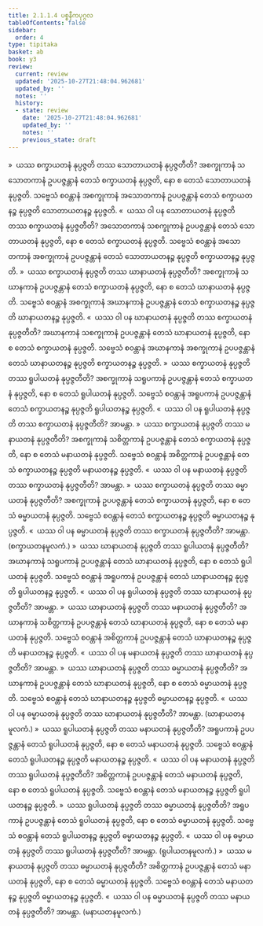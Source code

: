 ```yaml
---
title: 2.1.1.4 ပစ္စနီကပုဂ္ဂလ
tableOfContents: false
sidebar:
  order: 4
type: tipitaka
basket: ab
book: y3
review:
  current: review
  updated: '2025-10-27T21:48:04.962681'
  updated_by: ''
  notes: ''
  history:
  - state: review
    date: '2025-10-27T21:48:04.962681'
    updated_by: ''
    notes: ''
    previous_state: draft
---
```



<ReviewStatus review={frontmatter.review} showDetails={true} />

<HypothesisAnnotation frontmatter={frontmatter} />

<DynamicBreadcrumb />

<Division number="28" book="y3" e="ch" v="33" p="86">

<Paragraph number="410" book="y3">
»  ယဿ စက္ခာယတနံ နုပ္ပဇ္ဇတိ တဿ သောတာယတနံ နုပ္ပဇ္ဇတီတိ?
</Paragraph>

<Paragraph number="411" book="y3">
အစက္ခုကာနံ သသောတကာနံ ဥပပဇ္ဇန္တာနံ တေသံ စက္ခာယတနံ နုပ္ပဇ္ဇတိ, နော စ တေသံ သောတာယတနံ နုပ္ပဇ္ဇတိ. သဗ္ဗေသံ စဝန္တာနံ အစက္ခုကာနံ အသောတကာနံ ဥပပဇ္ဇန္တာနံ တေသံ စက္ခာယတနဉ္စ နုပ္ပဇ္ဇတိ သောတာယတနဉ္စ နုပ္ပဇ္ဇတိ.
</Paragraph>

<Paragraph number="412" book="y3">
«  ယဿ ဝါ ပန သောတာယတနံ နုပ္ပဇ္ဇတိ တဿ စက္ခာယတနံ နုပ္ပဇ္ဇတီတိ?
</Paragraph>

<Paragraph number="413" book="y3">
အသောတကာနံ သစက္ခုကာနံ ဥပပဇ္ဇန္တာနံ တေသံ သောတာယတနံ နုပ္ပဇ္ဇတိ, နော စ တေသံ စက္ခာယတနံ နုပ္ပဇ္ဇတိ. သဗ္ဗေသံ စဝန္တာနံ အသောတကာနံ အစက္ခုကာနံ ဥပပဇ္ဇန္တာနံ တေသံ သောတာယတနဉ္စ နုပ္ပဇ္ဇတိ စက္ခာယတနဉ္စ နုပ္ပဇ္ဇတိ.
</Paragraph>

<Paragraph number="414" book="y3">
»  ယဿ စက္ခာယတနံ နုပ္ပဇ္ဇတိ တဿ ဃာနာယတနံ နုပ္ပဇ္ဇတီတိ?
</Paragraph>

<Paragraph number="415" book="y3">
အစက္ခုကာနံ သဃာနကာနံ ဥပပဇ္ဇန္တာနံ တေသံ စက္ခာယတနံ နုပ္ပဇ္ဇတိ, နော စ တေသံ ဃာနာယတနံ နုပ္ပဇ္ဇတိ. သဗ္ဗေသံ စဝန္တာနံ အစက္ခုကာနံ အဃာနကာနံ ဥပပဇ္ဇန္တာနံ တေသံ စက္ခာယတနဉ္စ နုပ္ပဇ္ဇတိ ဃာနာယတနဉ္စ နုပ္ပဇ္ဇတိ.
</Paragraph>

<Paragraph number="416" book="y3">
«  ယဿ ဝါ ပန ဃာနာယတနံ နုပ္ပဇ္ဇတိ တဿ စက္ခာယတနံ နုပ္ပဇ္ဇတီတိ?
</Paragraph>

<Paragraph number="417" book="y3">
အဃာနကာနံ သစက္ခုကာနံ ဥပပဇ္ဇန္တာနံ တေသံ ဃာနာယတနံ နုပ္ပဇ္ဇတိ, နော စ တေသံ စက္ခာယတနံ နုပ္ပဇ္ဇတိ. သဗ္ဗေသံ စဝန္တာနံ အဃာနကာနံ အစက္ခုကာနံ ဥပပဇ္ဇန္တာနံ တေသံ ဃာနာယတနဉ္စ နုပ္ပဇ္ဇတိ စက္ခာယတနဉ္စ နုပ္ပဇ္ဇတိ.
</Paragraph>

<Paragraph number="418" book="y3">
»  ယဿ စက္ခာယတနံ နုပ္ပဇ္ဇတိ တဿ ရူပါယတနံ နုပ္ပဇ္ဇတီတိ?
</Paragraph>

<Paragraph number="419" book="y3">
အစက္ခုကာနံ သရူပကာနံ ဥပပဇ္ဇန္တာနံ တေသံ စက္ခာယတနံ နုပ္ပဇ္ဇတိ, နော စ တေသံ ရူပါယတနံ နုပ္ပဇ္ဇတိ. သဗ္ဗေသံ စဝန္တာနံ အရူပကာနံ ဥပပဇ္ဇန္တာနံ တေသံ စက္ခာယတနဉ္စ နုပ္ပဇ္ဇတိ ရူပါယတနဉ္စ နုပ္ပဇ္ဇတိ.
</Paragraph>

<Paragraph number="420" book="y3">
«  ယဿ ဝါ ပန ရူပါယတနံ နုပ္ပဇ္ဇတိ တဿ စက္ခာယတနံ နုပ္ပဇ္ဇတီတိ? အာမန္တာ.
</Paragraph>

<Paragraph number="421" book="y3">
»  ယဿ စက္ခာယတနံ နုပ္ပဇ္ဇတိ တဿ မနာယတနံ နုပ္ပဇ္ဇတီတိ?
</Paragraph>

<Paragraph number="422" book="y3">
အစက္ခုကာနံ သစိတ္တကာနံ ဥပပဇ္ဇန္တာနံ တေသံ စက္ခာယတနံ နုပ္ပဇ္ဇတိ, နော စ တေသံ မနာယတနံ နုပ္ပဇ္ဇတိ. သဗ္ဗေသံ စဝန္တာနံ အစိတ္တကာနံ ဥပပဇ္ဇန္တာနံ တေသံ စက္ခာယတနဉ္စ နုပ္ပဇ္ဇတိ မနာယတနဉ္စ နုပ္ပဇ္ဇတိ.
</Paragraph>

<Paragraph number="423" book="y3">
«  ယဿ ဝါ ပန မနာယတနံ နုပ္ပဇ္ဇတိ တဿ စက္ခာယတနံ နုပ္ပဇ္ဇတီတိ? အာမန္တာ.
</Paragraph>

<Paragraph number="424" book="y3">
»  ယဿ စက္ခာယတနံ နုပ္ပဇ္ဇတိ တဿ ဓမ္မာယတနံ နုပ္ပဇ္ဇတီတိ?
</Paragraph>

<Paragraph number="425" book="y3">
အစက္ခုကာနံ ဥပပဇ္ဇန္တာနံ တေသံ စက္ခာယတနံ နုပ္ပဇ္ဇတိ, နော စ တေသံ ဓမ္မာယတနံ နုပ္ပဇ္ဇတိ. သဗ္ဗေသံ စဝန္တာနံ တေသံ စက္ခာယတနဉ္စ နုပ္ပဇ္ဇတိ ဓမ္မာယတနဉ္စ နုပ္ပဇ္ဇတိ.
</Paragraph>

<Paragraph number="426" book="y3">
«  ယဿ ဝါ ပန ဓမ္မာယတနံ နုပ္ပဇ္ဇတိ တဿ စက္ခာယတနံ နုပ္ပဇ္ဇတီတိ? အာမန္တာ. (စက္ခာယတနမူလကံ.)
</Paragraph>

</Division>
<Division number="29" book="y3" e="ch" v="33" p="87">

<Paragraph number="427" book="y3">
»  ယဿ ဃာနာယတနံ နုပ္ပဇ္ဇတိ တဿ ရူပါယတနံ နုပ္ပဇ္ဇတီတိ?
</Paragraph>

<Paragraph number="428" book="y3">
အဃာနကာနံ သရူပကာနံ ဥပပဇ္ဇန္တာနံ တေသံ ဃာနာယတနံ နုပ္ပဇ္ဇတိ, နော စ တေသံ ရူပါယတနံ နုပ္ပဇ္ဇတိ. သဗ္ဗေသံ စဝန္တာနံ အရူပကာနံ ဥပပဇ္ဇန္တာနံ တေသံ ဃာနာယတနဉ္စ နုပ္ပဇ္ဇတိ ရူပါယတနဉ္စ နုပ္ပဇ္ဇတိ.
</Paragraph>

<Paragraph number="429" book="y3">
«  ယဿ ဝါ ပန ရူပါယတနံ နုပ္ပဇ္ဇတိ တဿ ဃာနာယတနံ နုပ္ပဇ္ဇတီတိ? အာမန္တာ.
</Paragraph>

<Paragraph number="430" book="y3">
»  ယဿ ဃာနာယတနံ နုပ္ပဇ္ဇတိ တဿ မနာယတနံ နုပ္ပဇ္ဇတီတိ?
</Paragraph>

<Paragraph number="431" book="y3">
အဃာနကာနံ သစိတ္တကာနံ ဥပပဇ္ဇန္တာနံ တေသံ ဃာနာယတနံ နုပ္ပဇ္ဇတိ, နော စ တေသံ မနာယတနံ နုပ္ပဇ္ဇတိ. သဗ္ဗေသံ စဝန္တာနံ အစိတ္တကာနံ ဥပပဇ္ဇန္တာနံ တေသံ ဃာနာယတနဉ္စ နုပ္ပဇ္ဇတိ မနာယတနဉ္စ နုပ္ပဇ္ဇတိ.
</Paragraph>

<Paragraph number="432" book="y3">
«  ယဿ ဝါ ပန မနာယတနံ နုပ္ပဇ္ဇတိ တဿ ဃာနာယတနံ နုပ္ပဇ္ဇတီတိ? အာမန္တာ.
</Paragraph>

<Paragraph number="433" book="y3">
»  ယဿ ဃာနာယတနံ နုပ္ပဇ္ဇတိ တဿ ဓမ္မာယတနံ နုပ္ပဇ္ဇတီတိ?
</Paragraph>

<Paragraph number="434" book="y3">
အဃာနကာနံ ဥပပဇ္ဇန္တာနံ တေသံ ဃာနာယတနံ နုပ္ပဇ္ဇတိ, နော စ တေသံ ဓမ္မာယတနံ နုပ္ပဇ္ဇတိ. သဗ္ဗေသံ စဝန္တာနံ တေသံ ဃာနာယတနဉ္စ နုပ္ပဇ္ဇတိ ဓမ္မာယတနဉ္စ နုပ္ပဇ္ဇတိ.
</Paragraph>

<Paragraph number="435" book="y3">
«  ယဿ ဝါ ပန ဓမ္မာယတနံ နုပ္ပဇ္ဇတိ တဿ ဃာနာယတနံ နုပ္ပဇ္ဇတီတိ? အာမန္တာ. (ဃာနာယတနမူလကံ.)
</Paragraph>

</Division>
<Division number="30" book="y3" e="ch" v="33" p="88">

<Paragraph number="436" book="y3">
»  ယဿ ရူပါယတနံ နုပ္ပဇ္ဇတိ တဿ မနာယတနံ နုပ္ပဇ္ဇတီတိ?
</Paragraph>

<Paragraph number="437" book="y3">
အရူပကာနံ ဥပပဇ္ဇန္တာနံ တေသံ ရူပါယတနံ နုပ္ပဇ္ဇတိ, နော စ တေသံ မနာယတနံ နုပ္ပဇ္ဇတိ. သဗ္ဗေသံ စဝန္တာနံ တေသံ ရူပါယတနဉ္စ နုပ္ပဇ္ဇတိ မနာယတနဉ္စ နုပ္ပဇ္ဇတိ.
</Paragraph>

<Paragraph number="438" book="y3">
«  ယဿ ဝါ ပန မနာယတနံ နုပ္ပဇ္ဇတိ တဿ ရူပါယတနံ နုပ္ပဇ္ဇတီတိ?
</Paragraph>

<Paragraph number="439" book="y3">
အစိတ္တကာနံ ဥပပဇ္ဇန္တာနံ တေသံ မနာယတနံ နုပ္ပဇ္ဇတိ, နော စ တေသံ ရူပါယတနံ နုပ္ပဇ္ဇတိ. သဗ္ဗေသံ စဝန္တာနံ တေသံ မနာယတနဉ္စ နုပ္ပဇ္ဇတိ ရူပါယတနဉ္စ နုပ္ပဇ္ဇတိ.
</Paragraph>

<Paragraph number="440" book="y3">
»  ယဿ ရူပါယတနံ နုပ္ပဇ္ဇတိ တဿ ဓမ္မာယတနံ နုပ္ပဇ္ဇတီတိ?
</Paragraph>

<Paragraph number="441" book="y3">
အရူပကာနံ ဥပပဇ္ဇန္တာနံ တေသံ ရူပါယတနံ နုပ္ပဇ္ဇတိ, နော စ တေသံ ဓမ္မာယတနံ နုပ္ပဇ္ဇတိ. သဗ္ဗေသံ စဝန္တာနံ တေသံ ရူပါယတနဉ္စ နုပ္ပဇ္ဇတိ ဓမ္မာယတနဉ္စ နုပ္ပဇ္ဇတိ.
</Paragraph>

<Paragraph number="442" book="y3">
«  ယဿ ဝါ ပန ဓမ္မာယတနံ နုပ္ပဇ္ဇတိ တဿ ရူပါယတနံ နုပ္ပဇ္ဇတီတိ? အာမန္တာ. (ရူပါယတနမူလကံ.)
</Paragraph>

</Division>
<Division number="31" book="y3" e="ch" v="33" p="88">

<Paragraph number="443" book="y3">
»  ယဿ မနာယတနံ နုပ္ပဇ္ဇတိ တဿ ဓမ္မာယတနံ နုပ္ပဇ္ဇတီတိ?
</Paragraph>

<Paragraph number="444" book="y3">
အစိတ္တကာနံ ဥပပဇ္ဇန္တာနံ တေသံ မနာယတနံ နုပ္ပဇ္ဇတိ, နော စ တေသံ ဓမ္မာယတနံ နုပ္ပဇ္ဇတိ. သဗ္ဗေသံ စဝန္တာနံ တေသံ မနာယတနဉ္စ နုပ္ပဇ္ဇတိ ဓမ္မာယတနဉ္စ နုပ္ပဇ္ဇတိ.
</Paragraph>

<Paragraph number="445" book="y3">
«  ယဿ ဝါ ပန ဓမ္မာယတနံ နုပ္ပဇ္ဇတိ တဿ မနာယတနံ နုပ္ပဇ္ဇတီတိ? အာမန္တာ. (မနာယတနမူလကံ.)
</Paragraph>
</Division>